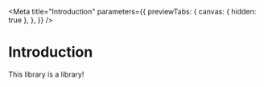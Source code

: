 <!---index.stories.mdx --->


<Meta
  title="Introduction"
  parameters={{
    previewTabs: {
      canvas: { hidden: true },
    },
  }}
/>

# Introduction

This library is a library!
